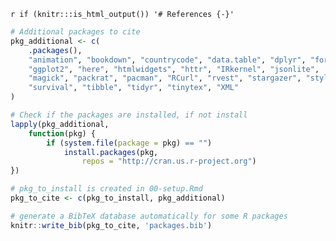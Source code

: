 `r if (knitr:::is_html_output()) '# References {-}'`

```r
# Additional packages to cite
pkg_additional <- c(
    .packages(),
    "animation", "bookdown", "countrycode", "data.table", "dplyr", "formatR",
    "ggplot2", "here", "htmlwidgets", "httr", "IRkernel", "jsonlite",
    "magick", "packrat", "pacman", "RCurl", "rvest", "stargazer", "styler",
    "survival", "tibble", "tidyr", "tinytex", "XML"
)

# Check if the packages are installed, if not install
lapply(pkg_additional,
    function(pkg) {
        if (system.file(package = pkg) == "")
            install.packages(pkg,
                repos = "http://cran.us.r-project.org")
})

# pkg_to_install is created in 00-setup.Rmd
pkg_to_cite <- c(pkg_to_install, pkg_additional)

# generate a BibTeX database automatically for some R packages
knitr::write_bib(pkg_to_cite, 'packages.bib')
```

